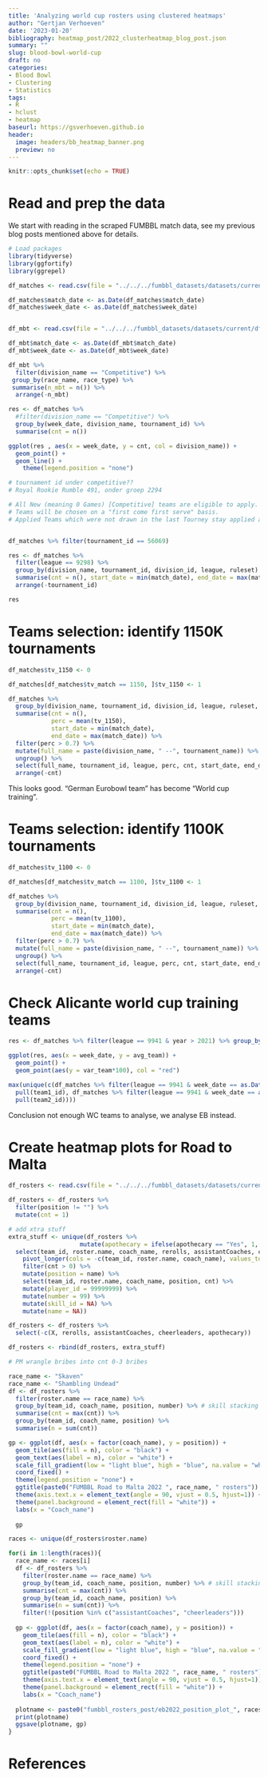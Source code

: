 ```yaml
---
title: 'Analyzing world cup rosters using clustered heatmaps'
author: "Gertjan Verhoeven"
date: '2023-01-20'
bibliography: heatmap_post/2022_clusterheatmap_blog_post.json
summary: ""
slug: blood-bowl-world-cup
draft: no
categories:
- Blood Bowl
- Clustering
- Statistics
tags:
- R
- hclust
- heatmap
baseurl: https://gsverhoeven.github.io
header:
  image: headers/bb_heatmap_banner.png
  preview: no
---
```

```r
knitr::opts_chunk$set(echo = TRUE)
```

# Read and prep the data

We start with reading in the scraped FUMBBL match data, see my previous blog posts mentioned above for details.

```r
# Load packages
library(tidyverse)
library(ggfortify)
library(ggrepel)
```

```r
df_matches <- read.csv(file = "../../../fumbbl_datasets/datasets/current/df_matches.csv")

df_matches$match_date <- as.Date(df_matches$match_date)
df_matches$week_date <- as.Date(df_matches$week_date)


df_mbt <- read.csv(file = "../../../fumbbl_datasets/datasets/current/df_mbt.csv")

df_mbt$match_date <- as.Date(df_mbt$match_date)
df_mbt$week_date <- as.Date(df_mbt$week_date)

```

```r
df_mbt %>%
  filter(division_name == "Competitive") %>%
 group_by(race_name, race_type) %>%
 summarise(n_mbt = n()) %>%
  arrange(-n_mbt)
```

```r
res <- df_matches %>%
  #filter(division_name == "Competitive") %>%
  group_by(week_date, division_name, tournament_id) %>%
  summarise(cnt = n())

ggplot(res , aes(x = week_date, y = cnt, col = division_name)) +
  geom_point() +
  geom_line() +
    theme(legend.position = "none") 
```
```r
# tournament id under competitive??
# Royal Rookie Rumble 491, onder groep 2294

# All New (meaning 0 Games) [Competitive] teams are eligible to apply. Your team will be accepted when there are 16 teams ready to rumble.
# Teams will be chosen on a "first come first serve" basis.
# Applied Teams which were not drawn in the last Tourney stay applied and need not to be reapplied. Your team will eventually be drawn in a RRR as long as it has 0 games played and has applied.


df_matches %>% filter(tournament_id == 56069)
```
```r
res <- df_matches %>%
  filter(league == 9298) %>%
  group_by(division_name, tournament_id, division_id, league, ruleset) %>%
  summarise(cnt = n(), start_date = min(match_date), end_date = max(match_date)) %>%
  arrange(-tournament_id)

res
```

# Teams selection: identify 1150K tournaments

```r
df_matches$tv_1150 <- 0

df_matches[df_matches$tv_match == 1150, ]$tv_1150 <- 1
```

```r
df_matches %>%
  group_by(division_name, tournament_id, division_id, league, ruleset, tournament_name) %>%
  summarise(cnt = n(), 
            perc = mean(tv_1150),
            start_date = min(match_date), 
            end_date = max(match_date)) %>%
  filter(perc > 0.7) %>%
  mutate(full_name = paste(division_name, " --", tournament_name)) %>%
  ungroup() %>%
  select(full_name, tournament_id, league, perc, cnt, start_date, end_date) %>%
  arrange(-cnt)
```

This looks good. "German Eurobowl team" has become "World cup training".


# Teams selection: identify 1100K tournaments

```r
df_matches$tv_1100 <- 0

df_matches[df_matches$tv_match == 1100, ]$tv_1100 <- 1
```

```r
df_matches %>%
  group_by(division_name, tournament_id, division_id, league, ruleset, tournament_name, year) %>%
  summarise(cnt = n(), 
            perc = mean(tv_1100),
            start_date = min(match_date), 
            end_date = max(match_date)) %>%
  filter(perc > 0.7) %>%
  mutate(full_name = paste(division_name, " --", tournament_name)) %>%
  ungroup() %>%
  select(full_name, tournament_id, league, perc, cnt, start_date, end_date) %>%
  arrange(-cnt)
```

# Check Alicante world cup training teams

```r
res <- df_matches %>% filter(league == 9941 & year > 2021) %>% group_by(week_date, year) %>% summarise(n(), avg_team = mean(team1_id), var_team = sd(team1_id))

ggplot(res, aes(x = week_date, y = avg_team)) +
  geom_point() +
  geom_point(aes(y = var_team*100), col = "red")
```
```r
max(unique(c(df_matches %>% filter(league == 9941 & week_date == as.Date("2022-11-21")) %>%
  pull(team1_id), df_matches %>% filter(league == 9941 & week_date == as.Date("2022-11-21")) %>%
  pull(team2_id))))
```
Conclusion not enough WC teams to analyse, we analyse EB instead.

# Create heatmap plots for Road to Malta

```r
df_rosters <- read.csv(file = "../../../fumbbl_datasets/datasets/current/df_rosters_road_to_malta.csv")

df_rosters <- df_rosters %>%
  filter(position != "") %>%
  mutate(cnt = 1)

# add xtra stuff
extra_stuff <- unique(df_rosters %>% 
                    mutate(apothecary = ifelse(apothecary == "Yes", 1, 0)) %>%
  select(team_id, roster.name, coach_name, rerolls, assistantCoaches, cheerleaders, apothecary) %>%
    pivot_longer(cols = -c(team_id, roster.name, coach_name), values_to = "cnt") %>%
    filter(cnt > 0) %>%
    mutate(position = name) %>%
    select(team_id, roster.name, coach_name, position, cnt) %>%
    mutate(player_id = 99999999) %>%
    mutate(number = 99) %>%
    mutate(skill_id = NA) %>%
    mutate(name = NA))

df_rosters <- df_rosters %>%
  select(-c(X, rerolls, assistantCoaches, cheerleaders, apothecary))

df_rosters <- rbind(df_rosters, extra_stuff)

# PM wrangle bribes into cnt 0-3 bribes
```


```r
race_name <- "Skaven"
race_name <- "Shambling Undead"
df <- df_rosters %>% 
  filter(roster.name == race_name) %>%
  group_by(team_id, coach_name, position, number) %>% # skill stacking
  summarise(cnt = max(cnt)) %>%
  group_by(team_id, coach_name, position) %>%
  summarise(n = sum(cnt))

```

```r
gp <- ggplot(df, aes(x = factor(coach_name), y = position)) +
  geom_tile(aes(fill = n), color = "black") +
  geom_text(aes(label = n), color = "white") +
  scale_fill_gradient(low = "light blue", high = "blue", na.value = "white") +
  coord_fixed() +
  theme(legend.position = "none") +
  ggtitle(paste0("FUMBBL Road to Malta 2022 ", race_name, " rosters")) + 
  theme(axis.text.x = element_text(angle = 90, vjust = 0.5, hjust=1)) +
  theme(panel.background = element_rect(fill = "white")) +
  labs(x = "Coach_name")
  
  gp
```


```r
races <- unique(df_rosters$roster.name)

for(i in 1:length(races)){
  race_name <- races[i]
  df <- df_rosters %>% 
    filter(roster.name == race_name) %>%
    group_by(team_id, coach_name, position, number) %>% # skill stacking
    summarise(cnt = max(cnt)) %>%
    group_by(team_id, coach_name, position) %>%
    summarise(n = sum(cnt)) %>%
    filter(!(position %in% c("assistantCoaches", "cheerleaders")))
  
  gp <- ggplot(df, aes(x = factor(coach_name), y = position)) +
    geom_tile(aes(fill = n), color = "black") +
    geom_text(aes(label = n), color = "white") +
    scale_fill_gradient(low = "light blue", high = "blue", na.value = "white") +
    coord_fixed() +
    theme(legend.position = "none") +
    ggtitle(paste0("FUMBBL Road to Malta 2022 ", race_name, " rosters")) + 
    theme(axis.text.x = element_text(angle = 90, vjust = 0.5, hjust=1)) +
    theme(panel.background = element_rect(fill = "white")) +
    labs(x = "Coach_name")
  
  plotname <- paste0("fumbbl_rosters_post/eb2022_position_plot_", races[i], ".png")
  print(plotname)
  ggsave(plotname, gp)
}
```

# References



